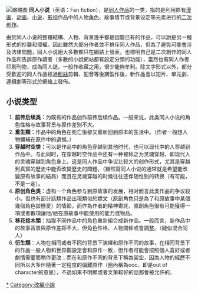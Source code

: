 {{Unreferenced|time=2014-04-16T03:16:08+00:00}}
{{Doujin}}
[[File:New-adventures-of-alice-cover-1917.png|缩略图]]
'''同人小说'''（英语：Fan fiction），是[[同人作品|同人作品]]的一类，指的是利用原有[[漫画|漫画]]、[[动画|动画]]、[[小说|小说]]、[[影视|影视]]作品中的人物[[角色|角色]]、故事情节或背景设定等元素进行的[[二次创作|二次创作]]。

由於同人小说的整體結構、人物、背景幾乎都是因襲已有的作品，可以說是另一種形式的抄襲和侵權。因此雖然大部分作者並不排斥同人作品，但為了避免可能會涉及法律問題，同人小说絕大多數都只在網路上發表，也標明自己是二次創作的同人作品和告訴原作讀者（多數的小說網站都有設定分類的功能），當然也有同人作者印刷刊物，成為同人誌，一般作收藏之用，很少能夠牟利。除文字形式以外，部分受歡迎的同人作品經過[[粉丝_(消歧义)|粉絲]]剪輯、配音等後期製作後，新作品會以短片、單元劇、連續劇等形式於網絡上發佈。

== 小说类型 ==
#'''前传后续类：'''为既有的作品创作前传后续作品。一般来说，此类同人小说的角色性格与故事背景与原作差别不大。
#'''重生類：'''作品中的角色在死亡後卻又重新回到原本的生活中。（作者一般想人物彌補在原作中的遺憾。）
#'''穿越时空类：'''可以是作品中的角色穿越到其他时代，也可以现代中的人穿越到作品中。与此同时，在穿越时空作品中还有一种被称之为灵魂穿越，即现代人的灵魂穿越到角色身上。这是同人作品中争议比较大的创作形式，尤其是穿越到真實的歷史中能否改變歷史的問題，（雖然寫同人小说的通常就是希望能改變原有故事的結局）而且在灵魂穿越的时候往往还伴随性别的转换（有可能，不是一定）。
#'''原创角色类：'''虚构一个角色参与到原故事的发展，相对而言此类作品的争议较小。但也有部分該類作品出現類似於嫖文（原創角色只是為了和原故事中某個幾個角色談戀愛）的情節，而作為作者的精神寄託，原創角色很有可能獲得一項或者數項讓他/她在原故事中能使用的能力或物品。
#'''移花接木類'''：抽取不同作品中的角色重新組合成新作品。一般而言，新作品中的故事背景與原作差距不大，但角色性格、人物關係或會調整。（疑似混合同人）
#'''衍生類'''：人物在相同或者不同的背景下演繹和原作不同的故事，在相同背景下的作品一般人物和世界觀設定會和原作一致，但作者可能會按照個人喜好或者劇情需要而稍作更改；而在和原作不同的背景下稱為架空，因為人物的經歷不同所以大多伴隨著一定程度的偏離原作（圈內稱為ooc，即是out of character的意思），不過如果不明顯或者文筆較好的話都會被允許的。

{{同人小说}}
{{爱好者}}
{{DEFAULTSORT:Doujin}}
[[Category:同人小说|*]]
[[Category:改編小說|Category:改編小說]]